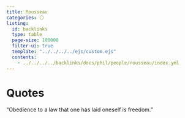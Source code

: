 ```yaml
---
title: Rousseau
categories: ⚪
listing:
  id: backlinks
  type: table
  page-size: 100000
  filter-ui: true
  template: "../../../../ejs/custom.ejs"
  contents:
    - ../../../../backlinks/docs/phil/people/rousseau/index.yml
---
```


# Quotes 

"Obedience to a law that one has laid oneself is freedom."